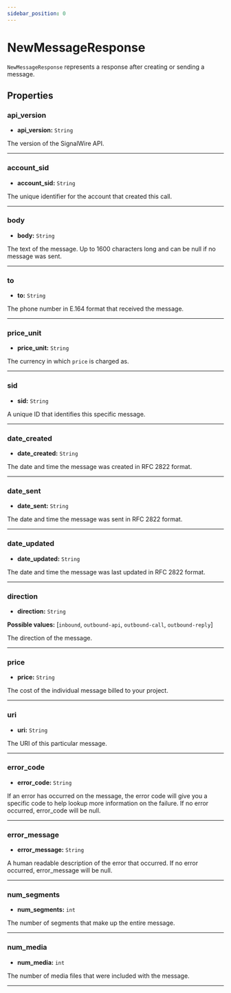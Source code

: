 ```yaml
---
sidebar_position: 0
---
```


# NewMessageResponse

`NewMessageResponse` represents a response after creating or sending a message.

## Properties

### api_version

- **api_version:** `String`

The version of the SignalWire API.

---

### account_sid

- **account_sid:** `String`

The unique identifier for the account that created this call.

---

### body

- **body:** `String`

The text of the message. Up to 1600 characters long and can be null if no message was sent.

---
### to

- **to:** `String`

The phone number in E.164 format that received the message.

---

### price_unit

- **price_unit:** `String`

The currency in which `price` is charged as.

---

### sid

- **sid:** `String`

A unique ID that identifies this specific message.

---

### date_created

- **date_created:** `String`

The date and time the message was created in RFC 2822 format.

---

### date_sent

- **date_sent:** `String`

The date and time the message was sent in RFC 2822 format.

---

### date_updated

- **date_updated:** `String`

The date and time the message was last updated in RFC 2822 format.

---

### direction

- **direction:** `String`

**Possible values:** [`inbound`, `outbound-api`, `outbound-call`, `outbound-reply`]

The direction of the message.

---

### price

- **price:** `String`

The cost of the individual message billed to your project.

---

### uri

- **uri:** `String`

The URI of this particular message.

---


### error_code

- **error_code:** `String`

If an error has occurred on the message, the error code will give you a specific code to help lookup more information on the failure. If no error occurred, error_code will be null.

---

### error_message

- **error_message:** `String`

A human readable description of the error that occurred. If no error occurred, error_message will be null.

---

### num_segments

- **num_segments:** `int`

The number of segments that make up the entire message.

---

### num_media

- **num_media:** `int`

The number of media files that were included with the message.

---